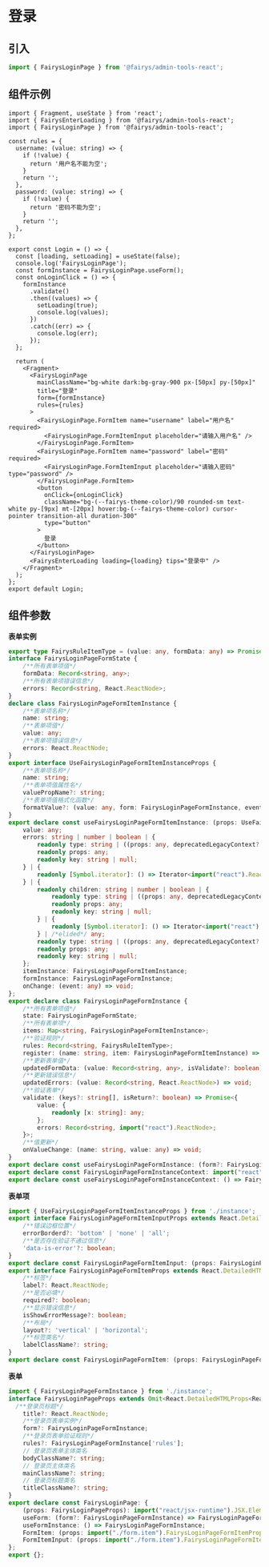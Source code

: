 # 登录

## 引入

```ts
import { FairysLoginPage } from '@fairys/admin-tools-react';
```

## 组件示例

```tsx preview
import { Fragment, useState } from 'react';
import { FairysEnterLoading } from '@fairys/admin-tools-react';
import { FairysLoginPage } from '@fairys/admin-tools-react';

const rules = {
  username: (value: string) => {
    if (!value) {
      return '用户名不能为空';
    }
    return '';
  },
  password: (value: string) => {
    if (!value) {
      return '密码不能为空';
    }
    return '';
  },
};

export const Login = () => {
  const [loading, setLoading] = useState(false);
  console.log('FairysLoginPage');
  const formInstance = FairysLoginPage.useForm();
  const onLoginClick = () => {
    formInstance
      .validate()
      .then((values) => {
        setLoading(true);
        console.log(values);
      })
      .catch((err) => {
        console.log(err);
      });
  };

  return (
    <Fragment>
      <FairysLoginPage
        mainClassName="bg-white dark:bg-gray-900 px-[50px] py-[50px]"
        title="登录"
        form={formInstance}
        rules={rules}
      >
        <FairysLoginPage.FormItem name="username" label="用户名" required>
          <FairysLoginPage.FormItemInput placeholder="请输入用户名" />
        </FairysLoginPage.FormItem>
        <FairysLoginPage.FormItem name="password" label="密码" required>
          <FairysLoginPage.FormItemInput placeholder="请输入密码" type="password" />
        </FairysLoginPage.FormItem>
        <button
          onClick={onLoginClick}
          className="bg-(--fairys-theme-color)/90 rounded-sm text-white py-[9px] mt-[20px] hover:bg-(--fairys-theme-color) cursor-pointer transition-all duration-300"
          type="button"
        >
          登录
        </button>
      </FairysLoginPage>
      <FairysEnterLoading loading={loading} tips="登录中" />
    </Fragment>
  );
};
export default Login;
```

## 组件参数

**表单实例**

```ts
export type FairysRuleItemType = (value: any, formData: any) => Promise<React.ReactNode> | React.ReactNode;
interface FairysLoginPageFormState {
    /**所有表单项值*/
    formData: Record<string, any>;
    /**所有表单项错误信息*/
    errors: Record<string, React.ReactNode>;
}
declare class FairysLoginPageFormItemInstance {
    /**表单项名称*/
    name: string;
    /**表单项值*/
    value: any;
    /**表单项错误信息*/
    errors: React.ReactNode;
}
export interface UseFairysLoginPageFormItemInstanceProps {
    /**表单项名称*/
    name: string;
    /**表单项值属性名*/
    valuePropName?: string;
    /**表单项值格式化函数*/
    formatValue?: (value: any, form: FairysLoginPageFormInstance, event: any) => any;
}
export declare const useFairysLoginPageFormItemInstance: (props: UseFairysLoginPageFormItemInstanceProps) => {
    value: any;
    errors: string | number | boolean | {
        readonly type: string | ((props: any, deprecatedLegacyContext?: any) => import("react").ReactNode) | {};
        readonly props: any;
        readonly key: string | null;
    } | {
        readonly [Symbol.iterator]: () => Iterator<import("react").ReactNode, any, any>;
    } | {
        readonly children: string | number | boolean | {
            readonly type: string | ((props: any, deprecatedLegacyContext?: any) => import("react").ReactNode) | {};
            readonly props: any;
            readonly key: string | null;
        } | {
            readonly [Symbol.iterator]: () => Iterator<import("react").ReactNode, any, any>;
        } | /*elided*/ any;
        readonly type: string | ((props: any, deprecatedLegacyContext?: any) => import("react").ReactNode) | {};
        readonly props: any;
        readonly key: string | null;
    };
    itemInstance: FairysLoginPageFormItemInstance;
    formInstance: FairysLoginPageFormInstance;
    onChange: (event: any) => void;
};
export declare class FairysLoginPageFormInstance {
    /**所有表单项值*/
    state: FairysLoginPageFormState;
    /**所有表单项*/
    items: Map<string, FairysLoginPageFormItemInstance>;
    /**验证规则*/
    rules: Record<string, FairysRuleItemType>;
    register: (name: string, item: FairysLoginPageFormItemInstance) => () => void;
    /**更新表单值*/
    updatedFormData: (value: Record<string, any>, isValidate?: boolean) => void;
    /**更新错误信息*/
    updatedErrors: (value: Record<string, React.ReactNode>) => void;
    /**验证表单*/
    validate: (keys?: string[], isReturn?: boolean) => Promise<{
        value: {
            readonly [x: string]: any;
        };
        errors: Record<string, import("react").ReactNode>;
    }>;
    /**值更新*/
    onValueChange: (name: string, value: any) => void;
}
export declare const useFairysLoginPageFormInstance: (form?: FairysLoginPageFormInstance) => FairysLoginPageFormInstance;
export declare const FairysLoginPageFormInstanceContext: import("react").Context<FairysLoginPageFormInstance>;
export declare const useFairysLoginPageFormInstanceContext: () => FairysLoginPageFormInstance;
```

**表单项**

```ts
import { UseFairysLoginPageFormItemInstanceProps } from './instance';
export interface FairysLoginPageFormItemInputProps extends React.DetailedHTMLProps<React.InputHTMLAttributes<HTMLInputElement>, HTMLInputElement> {
    /**错误边框位置*/
    errorBorderd?: 'bottom' | 'none' | 'all';
    /**是否存在验证不通过信息*/
    'data-is-error'?: boolean;
}
export declare const FairysLoginPageFormItemInput: (props: FairysLoginPageFormItemInputProps) => import("react/jsx-runtime").JSX.Element;
export interface FairysLoginPageFormItemProps extends React.DetailedHTMLProps<React.HTMLAttributes<HTMLDivElement>, HTMLDivElement>, UseFairysLoginPageFormItemInstanceProps {
    /**标签*/
    label?: React.ReactNode;
    /**是否必填*/
    required?: boolean;
    /**显示错误信息*/
    isShowErrorMessage?: boolean;
    /**布局*/
    layout?: 'vertical' | 'horizontal';
    /**标签类名*/
    labelClassName?: string;
}
export declare const FairysLoginPageFormItem: (props: FairysLoginPageFormItemProps) => import("react/jsx-runtime").JSX.Element;
```

**表单**

```ts
import { FairysLoginPageFormInstance } from './instance';
interface FairysLoginPageProps extends Omit<React.DetailedHTMLProps<React.HTMLAttributes<HTMLDivElement>, HTMLDivElement>, 'title'> {
  /**登录页标题*/
    title?: React.ReactNode;
    /**登录页表单实例*/
    form?: FairysLoginPageFormInstance;
    /**登录页表单验证规则*/
    rules?: FairysLoginPageFormInstance['rules'];
    // 登录页表单主体类名
    bodyClassName?: string;
    // 登录页主体类名
    mainClassName?: string;
    // 登录页标题类名
    titleClassName?: string;
}
export declare const FairysLoginPage: {
    (props: FairysLoginPageProps): import("react/jsx-runtime").JSX.Element;
    useForm: (form?: FairysLoginPageFormInstance) => FairysLoginPageFormInstance;
    useFormInstance: () => FairysLoginPageFormInstance;
    FormItem: (props: import("./form.item").FairysLoginPageFormItemProps) => import("react/jsx-runtime").JSX.Element;
    FormItemInput: (props: import("./form.item").FairysLoginPageFormItemInputProps) => import("react/jsx-runtime").JSX.Element;
};
export {};

```